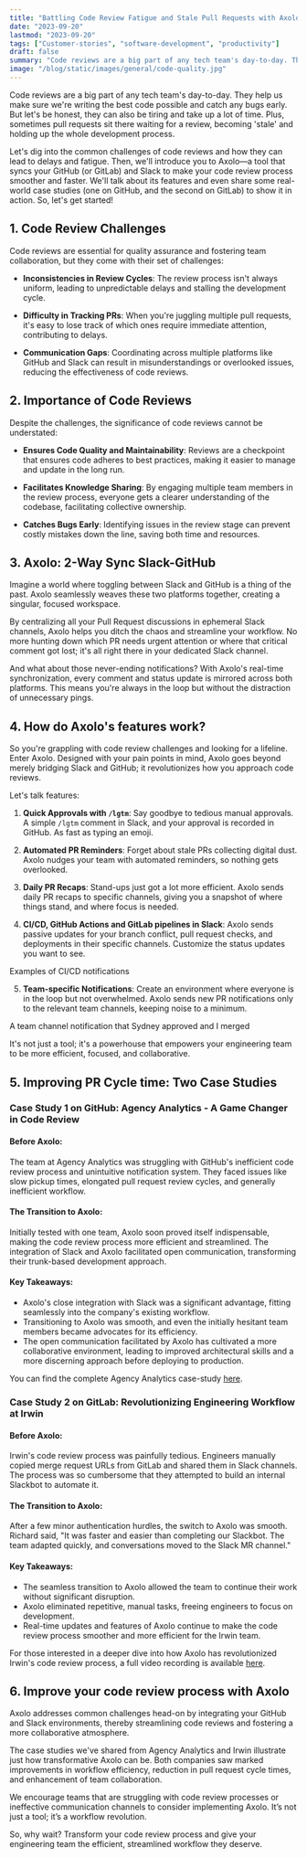 ```yaml
---
title: "Battling Code Review Fatigue and Stale Pull Requests with Axolo"
date: "2023-09-20"
lastmod: "2023-09-20"
tags: ["Customer-stories", "software-development", "productivity"]
draft: false
summary: "Code reviews are a big part of any tech team's day-to-day. They help us make sure we're writing the best code possible and catch any bugs early. But let's be honest, they can also be tiring and take up a lot of time. Plus, sometimes pull requests sit there waiting for a review, becoming 'stale' and holding up the whole development process. In this article, we'll dig into the common challenges of code reviews and how they can lead to delays and fatigue. "
image: "/blog/static/images/general/code-quality.jpg"
---
```


Code reviews are a big part of any tech team's day-to-day. They help us make sure we're writing the best code possible and catch any bugs early. But let's be honest, they can also be tiring and take up a lot of time. Plus, sometimes pull requests sit there waiting for a review, becoming 'stale' and holding up the whole development process.

Let's dig into the common challenges of code reviews and how they can lead to delays and fatigue. Then, we'll introduce you to Axolo—a tool that syncs your GitHub (or GitLab) and Slack to make your code review process smoother and faster. We'll talk about its features and even share some real-world case studies (one on GitHub, and the second on GitLab) to show it in action. So, let's get started!

<TOCInline toc={props.toc} toHeading={2} asDisclosure />

## 1. Code Review Challenges

Code reviews are essential for quality assurance and fostering team collaboration, but they come with their set of challenges:

- **Inconsistencies in Review Cycles**: The review process isn't always uniform, leading to unpredictable delays and stalling the development cycle.

- **Difficulty in Tracking PRs**: When you're juggling multiple pull requests, it's easy to lose track of which ones require immediate attention, contributing to delays.

- **Communication Gaps**: Coordinating across multiple platforms like GitHub and Slack can result in misunderstandings or overlooked issues, reducing the effectiveness of code reviews.

<ImageContainer
  alt="Code review challenges"
  src="/blog/static/images/bestpractices/codereview-challenges.png"
  classNameDiv="mx-10 lg:mx-28"
  classNameImage=""
  width={1288}
  height={858}
/>

## 2. Importance of Code Reviews

Despite the challenges, the significance of code reviews cannot be understated:

- **Ensures Code Quality and Maintainability**: Reviews are a checkpoint that ensures code adheres to best practices, making it easier to manage and update in the long run.

- **Facilitates Knowledge Sharing**: By engaging multiple team members in the review process, everyone gets a clearer understanding of the codebase, facilitating collective ownership.

- **Catches Bugs Early**: Identifying issues in the review stage can prevent costly mistakes down the line, saving both time and resources.

## 3. Axolo: 2-Way Sync Slack-GitHub

<ImageContainer
  src="https://axolo.s3.eu-west-3.amazonaws.com/communication/landing/axolo_way.png"
  alt="The Axolo way: subscribe to GitHub pull requests in Slack"
  classNameDiv="!mx-4 bg-white"
  classNameImage=""
  width={1200}
  height={480}
/>
Imagine a world where toggling between Slack and GitHub is a thing of the past. Axolo seamlessly weaves
these two platforms together, creating a singular, focused workspace.

By centralizing all your Pull Request discussions in ephemeral Slack channels, Axolo helps you ditch the chaos and streamline your workflow. No more hunting down which PR needs urgent attention or where that critical comment got lost; it's all right there in your dedicated Slack channel.

And what about those never-ending notifications? With Axolo's real-time synchronization, every comment and status update is mirrored across both platforms. This means you're always in the loop but without the distraction of unnecessary pings.

## 4. How do Axolo's features work?

So you're grappling with code review challenges and looking for a lifeline. Enter Axolo. Designed with your pain points in mind, Axolo goes beyond merely bridging Slack and GitHub; it revolutionizes how you approach code reviews.

Let's talk features:

1. **Quick Approvals with `/lgtm`**: Say goodbye to tedious manual approvals. A simple `/lgtm` comment in Slack, and your approval is recorded in GitHub. As fast as typing an emoji.

2. **Automated PR Reminders**: Forget about stale PRs collecting digital dust. Axolo nudges your team with automated reminders, so nothing gets overlooked.

3. **Daily PR Recaps**: Stand-ups just got a lot more efficient. Axolo sends daily PR recaps to specific channels, giving you a snapshot of where things stand, and where focus is needed.

<ImageContainer
  src="/blog/static/images/changelog/stand-up.png"
  alt="Axolo pull request summary for stand-ups"
  width={1992}
  height={1101}
  classNameDiv="mx-10 lg:-mx-10"
/>

4. **CI/CD, GitHub Actions and GitLab pipelines in Slack**: Axolo sends passive updates for your branch conflict, pull request checks, and deployments in their specific channels. Customize the status updates you want to see.

<ImageContainer
  alt="team channel notification Axolo"
  src="/blog/static/images/bestpractices/cicd.png"
  classNameDiv="mx-10 lg:mx-20"
  classNameImage=""
  width={1732}
  height={780}
/>
<SubImageText classNameDiv="" classNameText="lg:w-88 ">
  Examples of CI/CD notifications
</SubImageText>

5. **Team-specific Notifications**: Create an environment where everyone is in the loop but not overwhelmed. Axolo sends new PR notifications only to the relevant team channels, keeping noise to a minimum.

<ImageContainer
  alt="team channel notification Axolo"
  src="/blog/static/images/irwin/mag.png"
  classNameDiv="mx-10 lg:mx-28"
  classNameImage=""
  width={830}
  height={379}
/>
<SubImageText classNameDiv="" classNameText="lg:w-88 ">
  A team channel notification that Sydney approved and I merged
</SubImageText>

It's not just a tool; it's a powerhouse that empowers your engineering team to be more efficient, focused, and collaborative.

<UserReview />

## 5. Improving PR Cycle time: Two Case Studies

### Case Study 1 on GitHub: Agency Analytics - A Game Changer in Code Review

<TopGuestBanner
  text="Blake Acheson is the CTO and cofounder of Agency Analytics. He's been using Axolo for a year. We sat down with him to discuss how Axolo has improved their code review process and reduced their pull request cycle time by 65%."
  imageUrl="/blog/static/images/agencyanalytics/blake-acheson.webp"
/>

#### Before Axolo:

The team at Agency Analytics was struggling with GitHub's inefficient code review process and unintuitive notification system. They faced issues like slow pickup times, elongated pull request review cycles, and generally inefficient workflow.

#### The Transition to Axolo:

Initially tested with one team, Axolo soon proved itself indispensable, making the code review process more efficient and streamlined. The integration of Slack and Axolo facilitated open communication, transforming their trunk-based development approach.

<Callout
  title="Agency Analytics saw a whopping 65% reduction in their pull request cycle time."
  subtitle="The bidirectional communication between Slack and GitHub made code reviews a priority, eliminating delays and facilitating swift deployments to production."
/>

#### Key Takeaways:

- Axolo's close integration with Slack was a significant advantage, fitting seamlessly into the company's existing workflow.
- Transitioning to Axolo was smooth, and even the initially hesitant team members became advocates for its efficiency.
- The open communication facilitated by Axolo has cultivated a more collaborative environment, leading to improved architectural skills and a more discerning approach before deploying to production.

You can find the complete Agency Analytics case-study [here](https://axolo.co/blog/p/how-agency-analytics-reduced-pr-cycle-time-by-65-with-axolo).

### Case Study 2 on GitLab: Revolutionizing Engineering Workflow at Irwin

<TopGuestBanner
  text="Richard Michael is Director of Engineering at Irwin. He has 20 years of background in IT systems all together. We sat down to discuss how Irwin went from building its internal Slackbot to relying on Axolo to automate all their code review tedious tasks."
  imageUrl="/blog/static/images/irwin/richard.png"
/>

#### Before Axolo:

Irwin's code review process was painfully tedious. Engineers manually copied merge request URLs from GitLab and shared them in Slack channels. The process was so cumbersome that they attempted to build an internal Slackbot to automate it.

#### The Transition to Axolo:

After a few minor authentication hurdles, the switch to Axolo was smooth. Richard said, "It was faster and easier than completing our Slackbot. The team adapted quickly, and conversations moved to the Slack MR channel."

<Callout
  title="With Axolo, Irwin's team benefited from increased transparency and visibility."
  subtitle="Notable features like mergeable status, assignment of reviewers, and automatic updates all happened in the dedicated Slack channel. Richard notes, 'These little things have made a huge difference'. One standout use case was the ability to assign reviewers using Axolo's 🔎 reaction feature."
/>

#### Key Takeaways:

- The seamless transition to Axolo allowed the team to continue their work without significant disruption.
- Axolo eliminated repetitive, manual tasks, freeing engineers to focus on development.
- Real-time updates and features of Axolo continue to make the code review process smoother and more efficient for the Irwin team.

For those interested in a deeper dive into how Axolo has revolutionized Irwin's code review process, a full video recording is available [here](https://axolo.co/blog/p/irwin-shift-from-slackbot-to-axolo).

## 6. Improve your code review process with Axolo

Axolo addresses common challenges head-on by integrating your GitHub and Slack environments, thereby streamlining code reviews and fostering a more collaborative atmosphere.

The case studies we've shared from Agency Analytics and Irwin illustrate just how transformative Axolo can be. Both companies saw marked improvements in workflow efficiency, reduction in pull request cycle times, and enhancement of team collaboration.

We encourage teams that are struggling with code review processes or ineffective communication channels to consider implementing Axolo. It’s not just a tool; it’s a workflow revolution.

So, why wait? Transform your code review process and give your engineering team the efficient, streamlined workflow they deserve.

<CTABanner type="try" />
